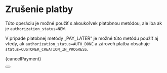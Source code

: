 
# Zrušenie platby

Túto operáciu je možné použiť s akoukoľvek platobnou metódou, ale iba ak je `authorization_status=NEW`.

V prípade platobnej metódy „PAY_LATER“ je možné túto metódu použiť aj vtedy, ak `authorization_status=AUTH_DONE` a zároveň platba obsahuje `status=CUSTOMER_CREATION_IN_PROGRESS`.


<CodeBlock language="python">{cancelPayment}</CodeBlock>

<Button label="Prejsť na kompletnú API príručku" link="/docs/api/cancel-payment-intent"/>